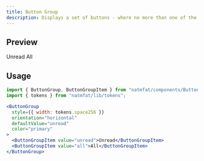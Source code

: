 ```yaml
---
title: Button Group
description: Displays a set of buttons - where no more than one of the buttons can be checked at a time.
---
```



## Preview

<Preview>
  <ButtonGroup
    style={{ width: tokens.space256 }}
    orientation="horizontal"
    defaultValue="unread"
    color="primary"
  >
    <ButtonGroupItem value="unread">Unread</ButtonGroupItem>
    <ButtonGroupItem value="all">All</ButtonGroupItem>
  </ButtonGroup>
</Preview>

## Usage

```jsx
import { ButtonGroup, ButtonGroupItem } from "natmfat/components/ButtonGroup";
import { tokens } from "natmfat/lib/tokens";
```

```jsx
<ButtonGroup
  style={{ width: tokens.space256 }}
  orientation="horizontal"
  defaultValue="unread"
  color="primary"
>
  <ButtonGroupItem value="unread">Unread</ButtonGroupItem>
  <ButtonGroupItem value="all">All</ButtonGroupItem>
</ButtonGroup>
```


<Reference>
  <ReferenceItem
    prop="name"
    type="string"
    description="Button group name, use for form inputs"
  />
  <ReferenceItem
    prop="value"
    type="string"
    description="Highlight this value"
  />
  <ReferenceItem
    prop="defaultValue"
    type="string"
    description="Initial value to highlight in button group"
  />
  <ReferenceItem
    prop="onChange"
    type="(value: string) => void"
    description="When a button within the button group is clicked"
  />
  <ReferenceItem
    prop="orientation"
    type='"horizontal" | "vertical"'
    description="What kind of layout to use (defaults to horizontal)"
    defaultValue='"horizontal"'
  />
  <ReferenceItem
    prop="disabled"
    type="boolean"
    description="Make all buttons within the group disabled"
  />
  <ReferenceItem
    prop="size"
    type="ButtonProps['size']"
    description="Size of the buttons"
    defaultValue="tokens.space16"
  />
  <ReferenceItem
    prop="color"
    type="Color"
    description="Use this color in all child styles that use the colorway utility"
    defaultValue='"primary"'
  />
</Reference>
